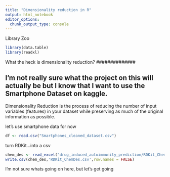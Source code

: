 ```yaml
---
title: "Dimensionality reduction in R"
output: html_notebook
editor_options: 
  chunk_output_type: console
---
```


Library Zoo
```r
library(data.table)
library(readxl)
```

##############
What the heck is dimensionality reduction?
##############

## I'm not really sure what the project on this will actually be but I know that I want to use the Smartphone Dataset on kaggle.



Dimensionality Reduction is the process of reducing the number of input variables (features) in your dataset while preserving as much of the original information as possible.




let's use smartphone data for now
```r
df <- read.csv("Smartphones_cleaned_dataset.csv")
```

turn RDKit...into a csv

```r

chem_des <- read_excel("drug_induced_autoimmunity_prediction/RDKit_ChemDes.xlsx")
write.csv(chem_des,'RDKit_ChemDes.csv',row.names = FALSE)

```

I'm not sure whats going on here, but let's get going








